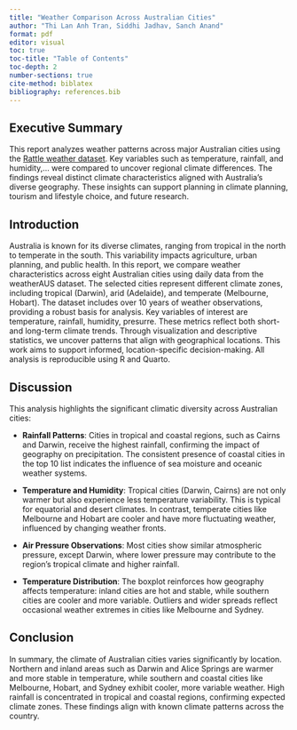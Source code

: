 ```yaml
---
title: "Weather Comparison Across Australian Cities"
author: "Thi Lan Anh Tran, Siddhi Jadhav, Sanch Anand"
format: pdf
editor: visual
toc: true
toc-title: "Table of Contents"
toc-depth: 2
number-sections: true
cite-method: biblatex
bibliography: references.bib
---
```

## Executive Summary

This report analyzes weather patterns across major Australian cities using the [Rattle weather dataset](https://www.kaggle.com/datasets/jsphyg/weather-dataset-rattle-package/data). Key variables such as temperature, rainfall, and humidity,... were compared to uncover regional climate differences. The findings reveal distinct climate characteristics aligned with Australia’s diverse geography. These insights can support planning in climate planning, tourism and lifestyle choice, and future research.

## Introduction

Australia is known for its diverse climates, ranging from tropical in the north to temperate in the south. This variability impacts agriculture, urban planning, and public health. In this report, we compare weather characteristics across eight Australian cities using daily data from the weatherAUS dataset. The selected cities represent different climate zones, including tropical (Darwin), arid (Adelaide), and temperate (Melbourne, Hobart). The dataset includes over 10 years of weather observations, providing a robust basis for analysis. Key variables of interest are temperature, rainfall, humidity, presurre. These metrics reflect both short- and long-term climate trends. Through visualization and descriptive statistics, we uncover patterns that align with geographical locations. This work aims to support informed, location-specific decision-making. All analysis is reproducible using R and Quarto.


## Discussion

This analysis highlights the significant climatic diversity across Australian cities:

- **Rainfall Patterns**: Cities in tropical and coastal regions, such as Cairns and Darwin, receive the highest rainfall, confirming the impact of geography on precipitation. The consistent presence of coastal cities in the top 10 list indicates the influence of sea moisture and oceanic weather systems.

- **Temperature and Humidity**: Tropical cities (Darwin, Cairns) are not only warmer but also experience less temperature variability. This is typical for equatorial and desert climates. In contrast, temperate cities like Melbourne and Hobart are cooler and have more fluctuating weather, influenced by changing weather fronts.

- **Air Pressure Observations**: Most cities show similar atmospheric pressure, except Darwin, where lower pressure may contribute to the region’s tropical climate and higher rainfall.

- **Temperature Distribution**: The boxplot reinforces how geography affects temperature: inland cities are hot and stable, while southern cities are cooler and more variable. Outliers and wider spreads reflect occasional weather extremes in cities like Melbourne and Sydney.

## Conclusion

In summary, the climate of Australian cities varies significantly by location. Northern and inland areas such as Darwin and Alice Springs are warmer and more stable in temperature, while southern and coastal cities like Melbourne, Hobart, and Sydney exhibit cooler, more variable weather. High rainfall is concentrated in tropical and coastal regions, confirming expected climate zones. These findings align with known climate patterns across the country.